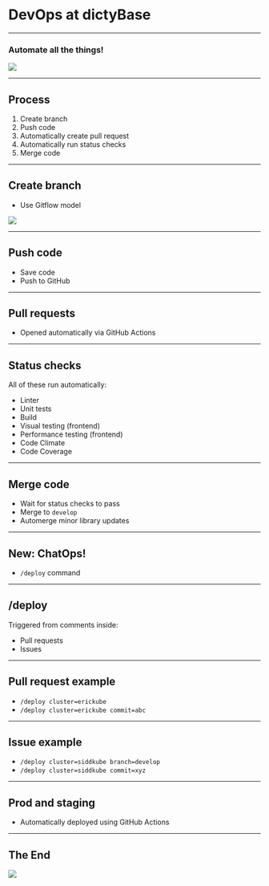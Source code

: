 

# DevOps at dictyBase

---

### Automate all the things!

<Image
  src="https://media0.giphy.com/media/1nR6fu93A17vWZbO9c/giphy.gif?cid=ecf05e471ltadedv5lb2jagb6c5ar91zqbxt6fbt5xweqfu5&rid=giphy.gif"
  height={450}
  width={710}
/>

---

## Process

1. Create branch
2. Push code
3. Automatically create pull request
4. Automatically run status checks
5. Merge code

---

## Create branch

- Use Gitflow model

<Image
  src="https://miro.medium.com/max/700/1*uUpzVOpdFw5V-tJ_YvgFmA.png"
  height={500}
  width={900}
/>

---

## Push code

- Save code
- Push to GitHub

---

## Pull requests

- Opened automatically via GitHub Actions

---

## Status checks

All of these run automatically:

- Linter
- Unit tests
- Build
- Visual testing (frontend)
- Performance testing (frontend)
- Code Climate
- Code Coverage

---

## Merge code

- Wait for status checks to pass
- Merge to `develop`
- Automerge minor library updates

---

## New: ChatOps!

- `/deploy` command

---

## /deploy

Triggered from comments inside:

- Pull requests
- Issues

---

## Pull request example

- `/deploy cluster=erickube`
- `/deploy cluster=erickube commit=abc`

---

## Issue example

- `/deploy cluster=siddkube branch=develop`
- `/deploy cluster=siddkube commit=xyz`

---

## Prod and staging

- Automatically deployed using GitHub Actions

---

## The End

<Image
  src="https://media0.giphy.com/media/4TtTVTmBoXp8txRU0C/giphy.gif?cid=ecf05e471ltadedv5lb2jagb6c5ar91zqbxt6fbt5xweqfu5&rid=giphy.gif"
  height={379}
  width={710}
/>
